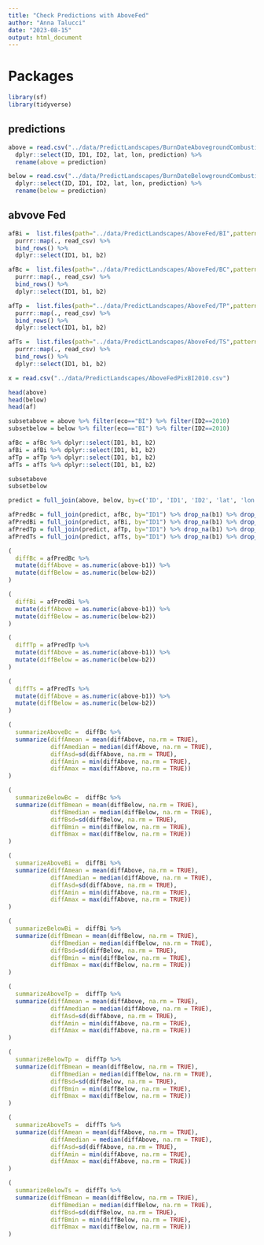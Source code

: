 ```yaml
---
title: "Check Predictions with AboveFed"
author: "Anna Talucci"
date: "2023-08-15"
output: html_document
---
```



# Packages
```r
library(sf)
library(tidyverse)
```

## predictions
```r
above = read.csv("../data/PredictLandscapes/BurnDateAbovegroundCombustion.csv") %>% 
  dplyr::select(ID, ID1, ID2, lat, lon, prediction) %>% 
  rename(above = prediction)
```

```r
below = read.csv("../data/PredictLandscapes/BurnDateBelowgroundCombustion.csv") %>% 
  dplyr::select(ID, ID1, ID2, lat, lon, prediction) %>% 
  rename(below = prediction)
```

## abvove Fed
```r
afBi =  list.files(path="../data/PredictLandscapes/AboveFed/BI",pattern='*.csv', full.names = TRUE) %>% 
  purrr::map(., read_csv) %>% 
  bind_rows() %>%
  dplyr::select(ID1, b1, b2)
```

```r
afBc =  list.files(path="../data/PredictLandscapes/AboveFed/BC",pattern='*.csv', full.names = TRUE) %>% 
  purrr::map(., read_csv) %>% 
  bind_rows() %>%
  dplyr::select(ID1, b1, b2)
```


```r
afTp =  list.files(path="../data/PredictLandscapes/AboveFed/TP",pattern='*.csv', full.names = TRUE) %>% 
  purrr::map(., read_csv) %>% 
  bind_rows() %>%
  dplyr::select(ID1, b1, b2)
```

```r
afTs =  list.files(path="../data/PredictLandscapes/AboveFed/TS",pattern='*.csv', full.names = TRUE) %>% 
  purrr::map(., read_csv) %>% 
  bind_rows() %>%
  dplyr::select(ID1, b1, b2)
```

```r
x = read.csv("../data/PredictLandscapes/AboveFedPixBI2010.csv")
```

```r
head(above)
head(below)
head(af)
```

```r
subsetabove = above %>% filter(eco=="BI") %>% filter(ID2==2010) 
subsetbelow = below %>% filter(eco=="BI") %>% filter(ID2==2010) 
```

```r
afBc = afBc %>% dplyr::select(ID1, b1, b2) 
afBi = afBi %>% dplyr::select(ID1, b1, b2) 
afTp = afTp %>% dplyr::select(ID1, b1, b2) 
afTs = afTs %>% dplyr::select(ID1, b1, b2) 
```

```r
subsetabove
subsetbelow
```

```r
predict = full_join(above, below, by=c('ID', 'ID1', 'ID2', 'lat', 'lon'))
```

```r
afPredBc = full_join(predict, afBc, by="ID1") %>% drop_na(b1) %>% drop_na(b2)
afPredBi = full_join(predict, afBi, by="ID1") %>% drop_na(b1) %>% drop_na(b2)
afPredTp = full_join(predict, afTp, by="ID1") %>% drop_na(b1) %>% drop_na(b2)
afPredTs = full_join(predict, afTs, by="ID1") %>% drop_na(b1) %>% drop_na(b2)
```

```r
( 
  diffBc = afPredBc %>% 
  mutate(diffAbove = as.numeric(above-b1)) %>%
  mutate(diffBelow = as.numeric(below-b2))
)
```

```r
( 
  diffBi = afPredBi %>% 
  mutate(diffAbove = as.numeric(above-b1)) %>%
  mutate(diffBelow = as.numeric(below-b2))
)
```

```r
( 
  diffTp = afPredTp %>% 
  mutate(diffAbove = as.numeric(above-b1)) %>%
  mutate(diffBelow = as.numeric(below-b2))
)
```

```r
( 
  diffTs = afPredTs %>% 
  mutate(diffAbove = as.numeric(above-b1)) %>%
  mutate(diffBelow = as.numeric(below-b2))
)
```


```r

( 
  summarizeAboveBc =  diffBc %>%
  summarize(diffAmean = mean(diffAbove, na.rm = TRUE), 
            diffAmedian = median(diffAbove, na.rm = TRUE), 
            diffAsd=sd(diffAbove, na.rm = TRUE),
            diffAmin = min(diffAbove, na.rm = TRUE), 
            diffAmax = max(diffAbove, na.rm = TRUE))
)
```

```r
(
  summarizeBelowBc =  diffBc %>%
  summarize(diffBmean = mean(diffBelow, na.rm = TRUE), 
            diffBmedian = median(diffBelow, na.rm = TRUE), 
            diffBsd=sd(diffBelow, na.rm = TRUE),
            diffBmin = min(diffBelow, na.rm = TRUE), 
            diffBmax = max(diffBelow, na.rm = TRUE))
)
```

```r

( 
  summarizeAboveBi =  diffBi %>%
  summarize(diffAmean = mean(diffAbove, na.rm = TRUE), 
            diffAmedian = median(diffAbove, na.rm = TRUE), 
            diffAsd=sd(diffAbove, na.rm = TRUE),
            diffAmin = min(diffAbove, na.rm = TRUE), 
            diffAmax = max(diffAbove, na.rm = TRUE))
)
```

```r
(
  summarizeBelowBi =  diffBi %>%
  summarize(diffBmean = mean(diffBelow, na.rm = TRUE), 
            diffBmedian = median(diffBelow, na.rm = TRUE), 
            diffBsd=sd(diffBelow, na.rm = TRUE),
            diffBmin = min(diffBelow, na.rm = TRUE), 
            diffBmax = max(diffBelow, na.rm = TRUE))
)
```

```r

( 
  summarizeAboveTp =  diffTp %>%
  summarize(diffAmean = mean(diffAbove, na.rm = TRUE), 
            diffAmedian = median(diffAbove, na.rm = TRUE), 
            diffAsd=sd(diffAbove, na.rm = TRUE),
            diffAmin = min(diffAbove, na.rm = TRUE), 
            diffAmax = max(diffAbove, na.rm = TRUE))
)
```

```r
(
  summarizeBelowTp =  diffTp %>%
  summarize(diffBmean = mean(diffBelow, na.rm = TRUE), 
            diffBmedian = median(diffBelow, na.rm = TRUE), 
            diffBsd=sd(diffBelow, na.rm = TRUE),
            diffBmin = min(diffBelow, na.rm = TRUE), 
            diffBmax = max(diffBelow, na.rm = TRUE))
)
```

```r

( 
  summarizeAboveTs =  diffTs %>%
  summarize(diffAmean = mean(diffAbove, na.rm = TRUE), 
            diffAmedian = median(diffAbove, na.rm = TRUE), 
            diffAsd=sd(diffAbove, na.rm = TRUE),
            diffAmin = min(diffAbove, na.rm = TRUE), 
            diffAmax = max(diffAbove, na.rm = TRUE))
)
```

```r
(
  summarizeBelowTs =  diffTs %>%
  summarize(diffBmean = mean(diffBelow, na.rm = TRUE), 
            diffBmedian = median(diffBelow, na.rm = TRUE), 
            diffBsd=sd(diffBelow, na.rm = TRUE),
            diffBmin = min(diffBelow, na.rm = TRUE), 
            diffBmax = max(diffBelow, na.rm = TRUE))
)
```